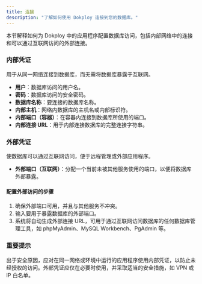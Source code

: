 ```yaml
---
title: 连接
description: "了解如何使用 Dokploy 连接到您的数据库。"
---
```


本节解释如何为 Dokploy 中的应用程序配置数据库访问，包括内部网络中的连接和可以通过互联网访问的外部连接。

### 内部凭证

用于从同一网络连接到数据库，而无需将数据库暴露于互联网。

- **用户**：数据库访问的用户名。
- **密码**：数据库访问的安全密码。
- **数据库名称**：要连接的数据库名称。
- **内部主机**：网络内数据库的主机名或内部标识符。
- **内部端口（容器）**：在容器内连接到数据库所使用的端口。
- **内部连接 URL**：用于内部连接数据库的完整连接字符串。

### 外部凭证

使数据库可以通过互联网访问，便于远程管理或外部应用程序。

- **外部端口（互联网）**：分配一个当前未被其他服务使用的端口，以便将数据库外部暴露。

#### 配置外部访问的步骤
1. 确保外部端口可用，并且与其他服务不冲突。
2. 输入要用于暴露数据库的外部端口。
3. 系统将自动生成外部连接 URL，可用于通过互联网访问数据库的任何数据库管理工具，如 phpMyAdmin、MySQL Workbench、PgAdmin 等。

### 重要提示

出于安全原因，应对在同一网络或环境中运行的应用程序使用内部凭证，以防止未经授权的访问。外部凭证应仅在必要时使用，并采取适当的安全措施，如 VPN 或 IP 白名单。
